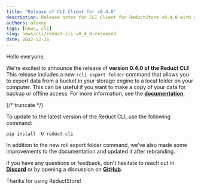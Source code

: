 ```yaml
---
title: "Release of CLI Client for v0.4.0"
description: Release notes for CLI Client for ReductStore v0.4.0 with a new feature to export data to a file system
authors: alexey
tags: [news, cli]
slug: news/cli/reduct-cli-v0_4_0-released
date: 2022-12-26
---
```


Hello everyone,

We're excited to announce the release
of **version 0.4.0 of the Reduct CLI**!
This release includes a new `rcli export folder` command that allows you to export data from a bucket in your storage
engine to a local folder on your computer.
This can be useful if you want to make a copy of your data for backup or offline access. For more information, 
see the [**documentation**](https://cli.reduct.store/en/latest/docs/export/).

{/* truncate */}

To update to the latest version of the Reduct CLI, use the following command:

```
pip install -U reduct-cli
```

In addition to the new rcli export folder command, we've also made some improvements to the documentation and updated it
after rebranding.

if you have any questions or feedback, don't hesitate to reach out in [**Discord**](https://discord.com/invite/8wPtPGJYsn)
or by opening a discussion on [**GitHub**](https://github.com/reductstore/reductstore/discussions).

Thanks for using ReductStore!